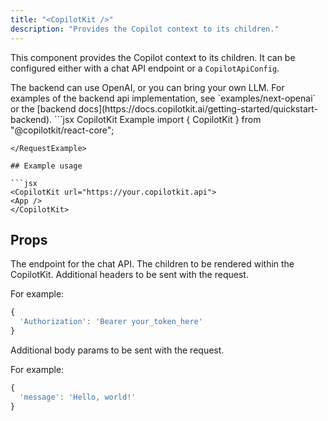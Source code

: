 ```yaml
---
title: "<CopilotKit />"
description: "Provides the Copilot context to its children."
---
```


This component provides the Copilot context to its children.
It can be configured either with a chat API endpoint or a `CopilotApiConfig`.

<Note>
  The backend can use OpenAI, or you can bring your own LLM.
  For examples of the backend api implementation, see `examples/next-openai` or the 
  [backend docs](https://docs.copilotkit.ai/getting-started/quickstart-backend).
</Note>

<RequestExample>
  ```jsx CopilotKit Example
  import { CopilotKit } from "@copilotkit/react-core";

  <CopilotKit 
    url="https://your.copilotkit.api">
    <YourApp/>
  </CopilotKit>
  ```
</RequestExample>

## Example usage

```jsx
<CopilotKit url="https://your.copilotkit.api">
  <App />
</CopilotKit>
```

## Props

<ResponseField name="url" type="string" required>
  The endpoint for the chat API.
</ResponseField>

<ResponseField name="children" type="ReactNode">
  The children to be rendered within the CopilotKit.
</ResponseField>

<ResponseField name="headers" type="Record<string, string>">
  Additional headers to be sent with the request.
  
  For example:
```js
{
  'Authorization': 'Bearer your_token_here'
}
```
</ResponseField>

<ResponseField name="body" type="Record<string, string>">
  Additional body params to be sent with the request.
  
  For example:
```js
{
  'message': 'Hello, world!'
}
```
</ResponseField>
